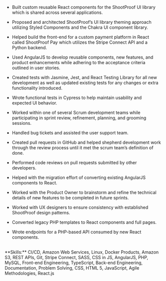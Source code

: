 - Built custom reusable React components for the ShootProof UI library which is shared across several applications.

- Proposed and architected ShootProof’s UI library theming approach utilizing Styled Components and the Chakra UI component library.

- Helped build the front-end for a custom payment platform in React called ShootProof Pay which utilizes the Stripe Connect API and a Python backend.

- Used AngularJS to develop reusable components, new features, and product enhancements while adhering to the acceptance criteria outlined in user stories.

- Created tests with Jasmine, Jest, and React Testing Library for all new development as well as updated existing tests for any changes or extra functionality introduced.

- Wrote functional tests in Cypress to help maintain usability and expected UI behavior.

- Worked within one of several Scrum development teams while participating in sprint review, refinement, planning, and grooming sessions.

- Handled bug tickets and assisted the user support team.

- Created pull requests in GitHub and helped shepherd development work through the review process until it met the scrum team’s definition of done.

- Performed code reviews on pull requests submitted by other developers.

- Helped with the migration effort of converting existing AngularJS components to React.

- Worked with the Product Owner to brainstorm and refine the technical details of new features to be completed in future sprints.

- Worked with UX designers to ensure consistency with established ShootProof design patterns.

- Converted legacy PHP templates to React components and full pages.

- Wrote endpoints for a PHP-based API consumed by new React components.

<br />
**Skills:** CI/CD, Amazon Web Services, Linux, Docker Products, Amazon S3, REST APIs, Git, Stripe Connect, SASS, CSS in JS, AngularJS, PHP, MySQL, Front-end Engineering, TypeScript, Back-end Engineering, Documentation, Problem Solving, CSS, HTML 5, JavaScript, Agile Methodologies, React.js
